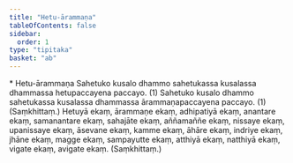 ```yaml
---
title: "Hetu-ārammaṇa"
tableOfContents: false
sidebar:
  order: 1
type: "tipitaka"
basket: "ab"
---
```



<DynamicBreadcrumb />

<Paragraph type="center">
* Hetu-ārammaṇa
</Paragraph>

<Division number="5">

<Paragraph number="1251">
Sahetuko kusalo dhammo sahetukassa kusalassa dhammassa hetupaccayena paccayo. (1)
</Paragraph>

<Paragraph number="1252">
Sahetuko kusalo dhammo sahetukassa kusalassa dhammassa ārammaṇapaccayena paccayo. (1) (Saṃkhittaṃ.)
</Paragraph>

</Division>
<Division number="6">

<Paragraph number="1253">
Hetuyā ekaṃ, ārammaṇe ekaṃ, adhipatiyā ekaṃ, anantare ekaṃ, samanantare ekaṃ, sahajāte ekaṃ, aññamaññe ekaṃ, nissaye ekaṃ, upanissaye ekaṃ, āsevane ekaṃ, kamme ekaṃ, āhāre ekaṃ, indriye ekaṃ, jhāne ekaṃ, magge ekaṃ, sampayutte ekaṃ, atthiyā ekaṃ, natthiyā ekaṃ, vigate ekaṃ, avigate ekaṃ. (Saṃkhittaṃ.)
</Paragraph>
</Division>
